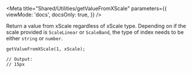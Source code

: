 

<Meta
  title="Shared/Utilities/getValueFromXScale"
  parameters={{
    viewMode: 'docs',
    docsOnly: true,
  }}
/>

<UtilitiesHeader />

<Title type="h3">
  <code>getValueFromXScale()</code>
</Title>

<p>
  Return a value from xScale regardless of xScale type. Depending on if the
  scale provided is <code>ScaleLinear</code> or <code>ScaleBand</code>, the type
  of index needs to be either <code>string</code> or <code>number</code>.
</p>

```tsx
getValueFromXScale(1, xScale);

// Output:
// 15px
```
